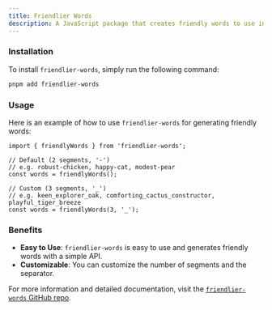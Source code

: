 ```yaml
---
title: Friendlier Words
description: A JavaScript package that creates friendly words to use in your app, handy for generating project names.
---
```


### Installation

To install `friendlier-words`, simply run the following command:

```sh Terminal
pnpm add friendlier-words
```

### Usage

Here is an example of how to use `friendlier-words` for generating friendly words:

```tsx get-project-name.ts
import { friendlyWords } from 'friendlier-words';

// Default (2 segments, '-')
// e.g. robust-chicken, happy-cat, modest-pear
const words = friendlyWords();

// Custom (3 segments, '_')
// e.g. keen_explorer_oak, comforting_cactus_constructor, playful_tiger_breeze
const words = friendlyWords(3, '_');
```

### Benefits

- <Icon icon="check" iconType="solid" /> **Easy to Use**: `friendlier-words` is easy to use and generates friendly words with a simple API.
- <Icon icon="check" iconType="solid" /> **Customizable**: You can customize the number of segments and the separator.

For more information and detailed documentation, visit the [`friendlier-words` GitHub repo](https://github.com/haydenbleasel/friendlier-words).
